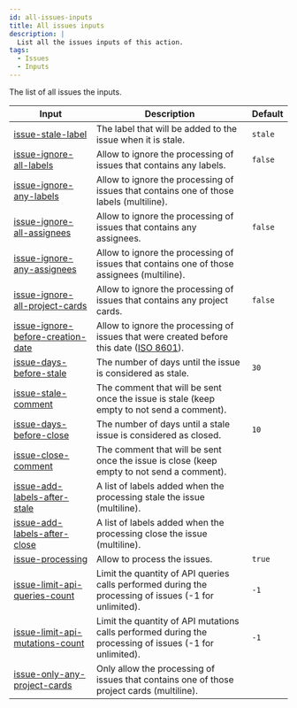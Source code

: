 ```yaml
---
id: all-issues-inputs
title: All issues inputs
description: |
  List all the issues inputs of this action.
tags:
  - Issues
  - Inputs
---
```


The list of all issues the inputs.

| Input                                                                        | Description                                                                                                                                     | Default |
| ---------------------------------------------------------------------------- | ----------------------------------------------------------------------------------------------------------------------------------------------- | ------- |
| [issue-stale-label](issue-stale-label-input)                                 | The label that will be added to the issue when it is stale.                                                                                     | `stale` |
| [issue-ignore-all-labels](issue-ignore-all-labels-input)                     | Allow to ignore the processing of issues that contains any labels.                                                                              | `false` |
| [issue-ignore-any-labels](issue-ignore-any-labels-input)                     | Allow to ignore the processing of issues that contains one of those labels (multiline).                                                         |         |
| [issue-ignore-all-assignees](issue-ignore-all-assignees-input)               | Allow to ignore the processing of issues that contains any assignees.                                                                           | `false` |
| [issue-ignore-any-assignees](issue-ignore-any-assignees-input)               | Allow to ignore the processing of issues that contains one of those assignees (multiline).                                                      |         |
| [issue-ignore-all-project-cards](issue-ignore-all-project-cards-input)       | Allow to ignore the processing of issues that contains any project cards.                                                                       | `false` |
| [issue-ignore-before-creation-date](issue-ignore-before-creation-date-input) | Allow to ignore the processing of issues that were created before this date ([ISO 8601](https://moment.github.io/luxon/#/parsing?id=iso-8601)). |         |
| [issue-days-before-stale](issue-days-before-stale-input)                     | The number of days until the issue is considered as stale.                                                                                      | `30`    |
| [issue-stale-comment](issue-stale-comment-input)                             | The comment that will be sent once the issue is stale (keep empty to not send a comment).                                                       |         |
| [issue-days-before-close](issue-days-before-close-input)                     | The number of days until a stale issue is considered as closed.                                                                                 | `10`    |
| [issue-close-comment](issue-close-comment-input)                             | The comment that will be sent once the issue is close (keep empty to not send a comment).                                                       |         |
| [issue-add-labels-after-stale](issue-add-labels-after-stale-input)           | A list of labels added when the processing stale the issue (multiline).                                                                         |         |
| [issue-add-labels-after-close](issue-add-labels-after-close-input)           | A list of labels added when the processing close the issue (multiline).                                                                         |         |
| [issue-processing](issue-processing-input)                                   | Allow to process the issues.                                                                                                                    | `true`  |
| [issue-limit-api-queries-count](issue-limit-api-queries-count-input)         | Limit the quantity of API queries calls performed during the processing of issues (-1 for unlimited).                                           | `-1`    |
| [issue-limit-api-mutations-count](issue-limit-api-mutations-count-input)     | Limit the quantity of API mutations calls performed during the processing of issues (-1 for unlimited).                                         | `-1`    |
| [issue-only-any-project-cards](issue-only-any-project-cards-input)           | Only allow the processing of issues that contains one of those project cards (multiline).                                                       |         |
